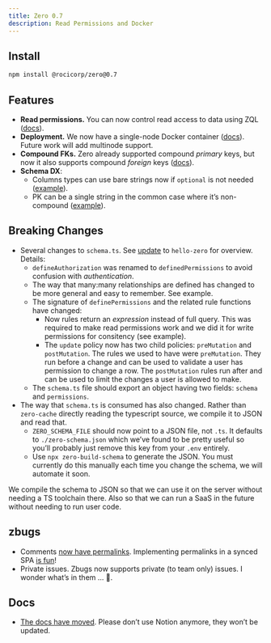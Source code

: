 ```yaml
---
title: Zero 0.7
description: Read Permissions and Docker
---
```


## Install

```bash
npm install @rocicorp/zero@0.7
```

## Features

- **Read permissions.** You can now control read access to data using ZQL ([docs](../permissions#select-permissions)).
- **Deployment.** We now have a single-node Docker container ([docs](../deployment/)). Future work will add multinode support.
- **Compound FKs.** Zero already supported compound _primary_ keys, but now it also supports compound _foreign_ keys ([docs](../zero-schema#relationships-and-compound-keys)).
- **Schema DX**:
  - Columns types can use bare strings now if `optional` is not needed ([example](https://github.com/rocicorp/mono/commit/212379241e27e717f1237946f3384127d06661c3#diff-01e627d4886ffc106a9f60c5ea65f35b3868ad4de898cecf7ae60329b11c22e7R13)).
  - PK can be a single string in the common case where it’s non-compound ([example](https://github.com/rocicorp/mono/commit/212379241e27e717f1237946f3384127d06661c3#diff-01e627d4886ffc106a9f60c5ea65f35b3868ad4de898cecf7ae60329b11c22e7R19)).

## Breaking Changes

- Several changes to `schema.ts`. See [update](https://github.com/rocicorp/hello-zero/commits/main/) to `hello-zero` for overview. Details:
  - `defineAuthorization` was renamed to `definedPermissions` to avoid confusion with _authentication_.
  - The way that many:many relationships are defined has changed to be more general and easy to remember. See example.
  - The signature of `definePermissions` and the related rule functions have changed:
    - Now rules return an _expression_ instead of full query. This was required to make read permissions work and we did it for write permissions for consitency (see example).
    - The `update` policy now has two child policies: `preMutation` and `postMutation`. The rules we used to have were `preMutation`. They run before a change and can be used to validate a user has permission to change a row. The `postMutation` rules run after and can be used to limit the changes a user is allowed to make.
  - The `schema.ts` file should export an object having two fields: `schema` and `permissions`.
- The way that `schema.ts` is consumed has also changed. Rather than `zero-cache` directly reading the typescript source, we compile it to JSON and read that.
  - `ZERO_SCHEMA_FILE` should now point to a JSON file, not `.ts`. It defaults to `./zero-schema.json` which we’ve found to be pretty useful so you’ll probably just remove this key from your `.env` entirely.
  - Use `npx zero-build-schema` to generate the JSON. You must currently do this manually each time you change the schema, we will automate it soon.

<Note type="note">
  We compile the schema to JSON so that we can use it on the server without
  needing a TS toolchain there. Also so that we can run a SaaS in the future
  without needing to run user code.
</Note>

## zbugs

- Comments [now have permalinks](https://bugs.rocicorp.dev/issue/3067#comment-qt7YPQxXsBMBqcOkkO1pY). Implementing permalinks in a synced SPA [is fun](https://github.com/rocicorp/mono/commit/384d0955a3998d68d293985b0de89c5302076ec5)!
- Private issues. Zbugs now supports private (to team only) issues. I wonder what’s in them … 👀.

## Docs

- [The docs have moved](https://zero.rocicorp.dev/). Please don’t use Notion anymore, they won’t be updated.
